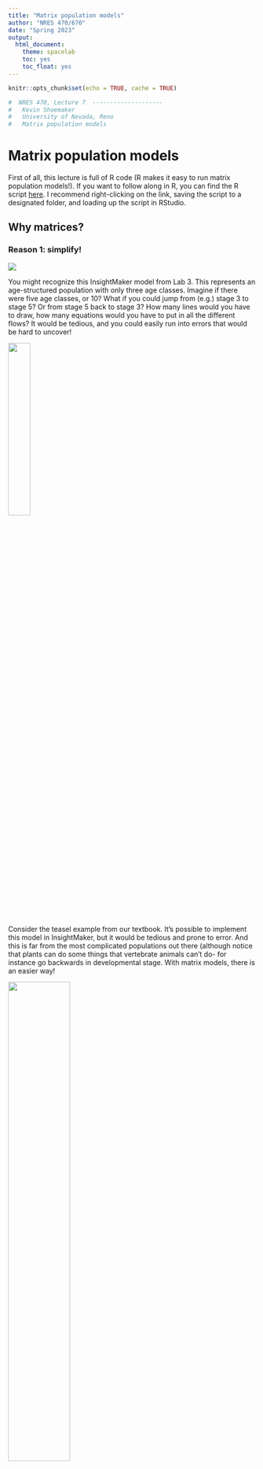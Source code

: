 ```yaml
---
title: "Matrix population models"
author: "NRES 470/670"
date: "Spring 2023"
output: 
  html_document: 
    theme: spacelab
    toc: yes
    toc_float: yes
---
```


```r
knitr::opts_chunk$set(echo = TRUE, cache = TRUE)
```


```r

#  NRES 470, Lecture 7  --------------------          
#   Kevin Shoemaker                                   
#   University of Nevada, Reno                        
#   Matrix population models                   

```


# Matrix population models

First of all, this lecture is full of R code (R makes it easy to run matrix population models!). If you want to follow along in R, you can find the R script [here](LECTURE7.R). I recommend right-clicking on the link, saving the script to a designated folder, and loading up the script in RStudio.     

## Why matrices? 

### Reason 1: simplify!

![](IM7.jpg)

You might recognize this InsightMaker model from Lab 3. This represents an age-structured population with only three age classes. Imagine if there were five age classes, or 10? What if you could jump from (e.g.) stage 3 to stage 5? Or from stage 5 back to stage 3? How many lines would you have to draw, how many equations would you have to put in all the different flows? It would be tedious, and you could easily run into errors that would be hard to uncover! 

![](teasel1.jpg){width=30%}

Consider the teasel example from our textbook. It's possible to implement this model in InsightMaker, but it would be tedious and prone to error. And this is far from the most complicated populations out there (although notice that plants can do some things that vertebrate animals can't do- for instance go backwards in developmental stage. With matrix models, there is an easier way!

![](gotelli3_6.jpg){width=50%}

The population vital rates for pretty much any age-structured or stage-structured population can be represented as a **transition matrix** (or, projection matrix), which summarizes all the information about survival, birth rates, and transitions between stages! (and the fact that a life history like teasel can be represented by a transition matrix illustrates the generality of this concept!)

For example, the teasel vital rates can be summarized in [this matrix](teaselmatrix1.csv):

```r

# Teasel example -------------------------------
# Teasel example from Gotelli: summarizing a complex life history!

teasel <- read.csv("teaselmatrix1.csv", header=T)      # read in the teasel transition matrix from Gotelli
teasel <- teasel[,-1]                                  # remove the row names
teasel_matrix <- as.matrix(teasel)                     # convert to a matrix (from a data frame)
colnames(teasel_matrix) <- names(teasel)               # assign row and column names
rownames(teasel_matrix) <- names(teasel)
teasel_matrix                                          # print the matrix

```

#### Stage-structure vs age-structure

In the previous module, we talked about 'age-structured populations'. What we meant by that is that the population vital rates (e.g., $b$ and $d$) varied by age. 

Sometimes, it's convenient to classify individuals within a certain age range as belonging to a particular life-history stage. For example, we might classify the life history of a grizzly bear like this:

Age 0-1: newborn     
Age 1-2: yearling     
Age 2-5: subadult     
Age 6+: adult     

This can simplify our models considerably. For example, consider a species like a sea turtle, with up to 75 or 100 years of life. You could build a model in which you have 100 [Stocks], one for each year of life. 

--OR--

You could have 5 [Stocks] representing age ranges in which sea turtles tend to have consistent(ish) vital rates. For example, we might divide the sea turtle life history into the following stages:

Age 0-1: hatchling      
Age 1-5: young juvenile     
Age 5-10: older juvenile      
Age 10-17: subadult      
Age 18+: adult      

By using stages, we have simplified our model from having 100 stocks (with even more associated flows/transitions) to a model with only 5 stocks- and we are still accurately representing how vital rates change with age (i.e., the model is still *biologically realistic*). 

Matrix population models can represent age-structured and stage-structured models with equal simplicity and elegance. 

The term 'Leslie Matrix' refers to an age-structured matrix population model. 

When a matrix is used to represent a stage-structured population, it is often called a "Lefkovitch" Matrix. 

### Reason 2: modeling age-structured population dynamics!

In one of the questions in Lab 3, you were asked to use a life table to predict the number of births in a population one time step into the future. As you probably realized, this is not as straightforward as it sounds!

Life tables are great for summarizing survivorship schedules and other aspects of age-structured populations. But life tables are not designed to model the abundance dynamics of age- or stage- structured populations! 

You know what *is* great for projecting age-structured abundance into the future? 

MATRICES of course!  

For example, let's project a teasel population 1 year into the future:

First of all, we need to begin with a teasel population **vector**...

```r

# Summarize initial age-structured abundance as a matrix with one column

Initial_teasel <- matrix(c(1000,1500,200,300,600,25),ncol=1)         # initial population size (population vector; matrix with 1 column!)
rownames(Initial_teasel) <- rownames(teasel_matrix)                  # add row and column names
colnames(Initial_teasel) <- "Abundance"
Initial_teasel

```

Then all we need to do is 'matrix-multiply' this **vector** of abundances by the **transition matrix** from above! Each time we do this multiplication step, we advance one year! It's that easy!

NOTE: matrix multiplication (percent-asterisk-percent in R) is not the same as standard multiplication (asterisk in R).

Here's how we can do this in R!

```r

# Project the population at time 1

Year1 <- teasel_matrix %*% Initial_teasel   # note: the '%*%' denotes 'matrix multiplication' in R. We'll go through this more later.     
Year1
  
```

Pretty simple!

To compute teasel abundance in year 2 of our simulation, we can simply repeat:

```r

# Project the population at time 2

thisYear <- Year1
nextYear <- teasel_matrix %*% thisYear
nextYear  # now we get the (age structured) population size at time 2!     

```

We could use this strategy to simulate abundance for ten years (or 20, or 30, or 10000)...

Notice the use of a **for loop** here!

```r

# Use a FOR loop to project the population dynamics for the next 10 years!

nYears <- 10
tenYears <- matrix(0,nrow=6,ncol=nYears+1)          # initialize storage array for recording age structured abundances for the next 10 years. 
rownames(tenYears) <- rownames(Initial_teasel)      # assign row and column names
colnames(tenYears) <- seq(0,10)
tenYears[,1] <- Initial_teasel                      # initialize the simulated abundances

# run the for loop!

for(t in 2:(nYears+1)){    # here we use 't' as our looping variable, but we could choose any name we want
  tenYears[,t] <-  teasel_matrix %*% tenYears[,t-1]     # perform matrix multiplication for each year of the simulation!
}

tenYears

```

Finally, we can plot out the abundance of each stage over 10 years!

```r

# Plot the projected population trajectory over the next 10 years 

plot(1,1,pch="",ylim=c(0,60000000),xlim=c(0,11),xlab="Years",ylab="Abundance",xaxt="n")    # make empty plot
cols <- rainbow(6)        # set colors for each stage
for(s in 1:6){
  points(tenYears[s,],col=cols[s],type="l",lwd=2)       # plot out each stage
}
axis(1,at=seq(1,11),labels = seq(0,10))      # add x axis labels
legend("topleft",col=cols,lwd=rep(2,6),legend=rownames(tenYears))      # add legend

```

So projection is easy with matrices! What more reason do we need to convince ourselves of why matrix population models are worth knowing? Well, how about this...

### Reason 3: Matrix algebra 'tricks'!

Fortunately, we can compute two key population properties from the transition matrix using some mathematical tricks: 

1. We can compute **Lambda** from the transition matrix in one step
2. We can compute **Stable Stage Distribution (SSD) from the transition matrix in one step

#### Lambda
  
There is a clear similarity between the finite population growth equation:

$N_{t+1}=\lambda \cdot N_t$,

where $N$ is abundance (as always), $t$ is time, often in years but could be any time units, and $\lambda$ is the multiplicative growth rate over the time period $t \rightarrow t+1$

... and the matrix population growth equation:

$\mathbf{N}_{t+1} = \mathbf{A} \cdot \mathbf{N}_{t}$,

where $\mathbf{N}$ is a **vector** of abundances (abundance for all stages), and $\mathbf{A}$ is the **transition matrix**, which we have seen before.

Both equations describe discrete exponential growth or decline!

Note that $N$ in the first equation is a **scalar** -- that is, it is just a 'naked' number. 

In contrast:

$\mathbf{N}$ in the second equation represents an age-structured **vector (a bundle of numbers organized in a single line)**: a set of abundances structured by age or stage class.

Similarly, the finite population growth rate, $\lambda$ is a scalar,

In fact, the concept of **Lambda**, or the multiplier used to model discrete population growth, applies to matrix population models as well!

Recall that when a population is at *stable stage distribution (SSD)*, it grows in a discrete exponential growth pattern- this rate of exponential growth can be described by a single parameter -- **Lambda**!  

$\mathbf{A}$ is a **matrix (a bundle of numbers organized in rows and columns)** known as the transition matrix in Population Ecology.   

In one step, you can compute $\lambda$ from $\mathbf{A}$!!     

Let's do this in R!

What is the growth rate $\lambda$ for the teasel population. If you recall, it looked like it was growing, so it should be above 1...

```r

# Matrix "tricks" for population ecology ---------------------------

# Use the transition matrix to compute Lambda, or the finite rate of population growth!

library(popbio)      # load the 'popbio' package in R!
Lambda <- lambda(teasel_matrix) 
Lambda

#   as.numeric(round(eigen(teasel_matrix)$values[1],2))  # this is an alternative method- if you don't want to use the 'popbio' package

```

You don't have to understand the math here- but I do want you to understand how simple that was- just one line of code and we computed the annual rate of growth from the teasel transition matrix!

#### Stable Stage Distribution (SSD)

Here's another trick:

In one step, you can compute **stable stage distribution (SSD)** from $\mathbf{A}$!!     

Let's do this in R!

What is the stable age distribution for the teasel population. If you recall, the first seed stage looked like it dominated in the figure above.

```r

# Compute stable age distribution from the transition matrix!

library(popbio)    # ... and it's even easier if we use the 'popbio' package...
SAD <- stable.stage(teasel_matrix)  
SAD      # stable age distribution as a percentage of the total population


# #abs(as.numeric(round(eigen(teasel_matrix)$vectors[,1],3)))  # alternative- doesn't use 'popbio'
# SAD/sum(SAD)

```

This vector represents the _relative abundances in each age class at the stable age distribution_!

**Q:** Does a stage-structured population grow at the rate of $\lambda$ per time step if it is NOT at stable age distribution? [PointSolutions]   

To answer this question, you may find it helps to load an stage-structured model in InsightMaker like [this one](https://insightmaker.com/insight/6vZsNuzGIbisYsFVCSLWZK/Stage-structured-population). 

## Mechanics of matrix population models

Let's take a look at a basic stage-structured population -- specifically [this one](https://insightmaker.com/insight/6vZsNuzGIbisYsFVCSLWZK/Stage-structured-population) - we used this model for running the 'supplementation' example in the 'age structured populations' lecture. In InsightMaker, it looks something like this:

![](IM9.jpg)

Let's convert the vital rates to a three-stage **projection matrix**. Projection matrices are **square matrices** where the number of rows and columns are equal to the number of life stages. In this case, that means three! Let's make a blank matrix for now:

```r

# Demo -------------------------
# In class demo: convert an insightmaker model to a matrix projection model

# First, we specify a blank transition matrix

TMat <- matrix(0,nrow=3,ncol=3)                    # create a blank matrix with 3 rows and 3 columns
stagenames <- c("Juveniles","Subadults","Adults")  # name the rows and columns
rownames(TMat) <- stagenames
colnames(TMat) <- stagenames
TMat                                               # now we have an all-zero transition matrix.

```

You can read the **elements** of a transition matrix as follows:

"The per-capita rate of transition from _(col name)_ this year to _(row name)_ next year is _(value of element)_" 

NOTE: the top row in the transition matrix represents **fecundities (f)**. These elements are best interpreted as follows:

"The per-capita production of newborns next year by _(col name)_ in the population this year is _(value of element)_".

These matrix elements account for both survival (surviving to the next year) and birth rate (birth rate one year from now). In life table terms:

$f_t = g(t) * b(t+1)$

Now we can start filling in this matrix. Let's begin with the top left **element** of the matrix (a **fecundity** term, since it's part of the top row). This represents the per-capita production of Juveniles (col) next year by Juveniles (row) this year. What is the value of this element? 

Let's update our transition matrix:

```r

# fill in the top left element of the matrix

TMat[1,1] <- 0
TMat

```

How about the second row, first column. This represents the per-capita transition from Juveniles (col) this year to Subadults (row) next year. That is, the transition rate from juvenile to subadult. The value from our model is 0.3. 

Let's update our transition matrix:

```r

# update the second row, first column (juvenile survival, or transition from juv to sub)

TMat[2,1] <- 0.3


# and the survival of adults (transition from adult to adult)

TMat[3,3] <- 1-0.15    # 85% survival


# transition from juv to juv 

TMat[2,2] <- 0.5-0.1    # 40% of juveniles survive and stay juvenile


# transition from juv to adult

TMat[3,2]  <- 0.1   # 10% of juveniles survive and transition to adult. 

```


And the hardest part is usually the top row: the fecundity row. In this case, this year's juveniles don't produce offspring next year, so they have fecundity of zero.

Subadalts can't reproduce- BUT, some of this year's subadults become adults next year, and these subadults will contribute offspring to the population next year!

Adults can reproduce, but this years adults must survive if they are to produce offspring next year!

```r

TMat[1,2] <- 0.1*4      # subadult fecundity term

TMat[1,3] <- 0.85*4     # adult fecundity term

```


If we keep going, we get the following matrix. See if you can understand what this matrix is saying about the transitions from and two the three life stages. 

```r

# alternatively, you can fill in the matrix like this:

TMat[,1] <- c(0,0.3,0)              # fill in the entire first column of the transition matrix
TMat[,2] <- c(0.1*4,0.4,0.1)        # fill in the entire second column of the transition matrix
TMat[,3] <- c(0.85*4,0,0.85)        # fill in the entire third column of the transition matrix
TMat

```

Now we can run a 40-year projection and compare it with the InsightMaker model. It should look the same!!

First we must specify the initial abundances in each stage:

```r

# specify initial abundance vector

InitAbund <- c(40,0,0)
names(InitAbund) <- colnames(TMat)
InitAbund

```

So we are starting with only Juveniles...

```r

# Run the model for 50 years (using for loop)

nYears <- 50
allYears <- matrix(0,nrow=nrow(TMat),ncol=nYears+1)
rownames(allYears) <- rownames(TMat)
colnames(allYears) <- seq(0,nYears)
allYears[,1] <- InitAbund 

for(t in 2:(nYears+1)){
  allYears[,t] <-  TMat %*% allYears[,t-1]    # matrix multiplication!
}

allYears

```


Now let's plot it out!

```r

# and plot out the results!

plot(1,1,pch="",ylim=c(0,50),xlim=c(0,nYears+1),xlab="Years",ylab="Abundance",xaxt="n")
cols <- rainbow(3)
for(s in 1:3){
  points(allYears[s,],col=cols[s],type="l",lwd=2)
}
axis(1,at=seq(1,nYears+1),labels = seq(0,nYears))
legend("topleft",col=cols,lwd=rep(2,3),legend=rownames(allYears),bty="n")

```

Does this look the same as the InsightMaker results? Check it to make sure!

## Limitations of matrix population models

Matrix population models are great, but they have some limitations too. 

### What about density-dependence?

In some ways, while introducing a new level of realism in our models -- age-structure -- we have been ignoring another type of realism that we introduced in earlier lectures- **density-dependence** (both positive and negative)!

Which vital rates are density-dependent? All? Some? It depends? Are the data available?

How do you incorporate density-dependence into a matrix population model?  

How do you incorporate predator-prey dynamics into a matrix population model?      

ANSWER: use computer programming (e.g., R or InsightMaker!) 

### Overview of matrix multiplication

(we will do this on the whiteboard!)

### In-class exercise: loggerhead conservation!

First, please review the introduction to loggerhead sea turtles [here](PVA3_421.html). 

Next, download the Excel document for this example [here](Loggerhead2022.xlsx). We will work through the Excel example in class.

NOTE: a worked version of the spreadsheet can be found here[](Loggerhead2022_worked.xlsx)

Using your Excel spreadsheet, investigate four management scenarios for the loggerhead turtle population:

1. Improve fecundity (both subadults and adults) via *nest-site protection*!
    - Increase fecundity terms by 50% (improve to 1.5 times the current value)      
2. Improve hatchling survival via *nest monitoring*
    - Improve _to_ 100%    
3. Improve large juvenile survival using *Turtle Excluder Devices (TEDs)*     
    - Add 0.25 to the existing large juvenile survival (prob of transition from LJ to LJ)      
4. Improve adult survival by *restricting longline fisheries*.     
    - Increase by 10% (add 0.1 to adult survival)          
    
    
![turtle excluder device](ted1.jpg)    

**PointSolutions**: Which of the four management recommendations would have the greatest positive effect on this population?

Click this link to download a CSV file of the loggerhead transition matrix (for reading into R): [CSV link](LoggerheadMatrix.csv)

### translate life history description into matrix population model

If we have time, we may review the final question from Lab 4:

Translate the following paragraph into a matrix population model. Remember a matrix population model has two components- an **initial abundance vector** and a **transition matrix**.  


![](redtail1.jpg)

> We assumed that the red-tailed hawk life history could be described in terms of three major life stages: hatchling (first year of life), juvenile (largely individuals in their second year of life), and adult (generally the third year of life and beyond). We assumed that adult females experienced an average of 15% mortality each year. Juvenile female mortality was set at 30% per year. Approximately 10% of juvenile females remain in the juvenile phase each year, and all other survivors transition to the adult stage. Finally, hatchlings had a 21% chance of surviving and transitioning to become juveniles. Adults are the primary reproductive stage, and produce an average of 6 new hatchlings each year, half of which are female. Juveniles that fail to transition to the Adult stage tend to produce only 1.8 new hatchlings each year on average, half of which are female. We ran a female-only matrix population model, and we initialized the population with 800 hatchlings, 150 juveniles, and 50 adults.   


```r

mymat = matrix(c(0,    0.1*0.5*1.8+0.7*6*0.5,        6*0.5*0.85, 
                 0.21,  0.1,                 0,
                 0,    0.7,                 0.85),   nrow=3,byrow = T)
popbio::lambda(mymat)
mymat

```


For more on matrix population models, the bible of this subject is [this book by Hal Caswell](https://www.amazon.com/gp/huc/view.html?ie=UTF8&newItems=C1DH1414B1C6AK%2C1).

And finally, check this out- this is a database of thousands of stage matrices for plants and animals around the world:

[COMADRE and COMPADRE databases](https://compadre-db.org/Data)


[--go to next lecture--](LECTURE8.html)
























